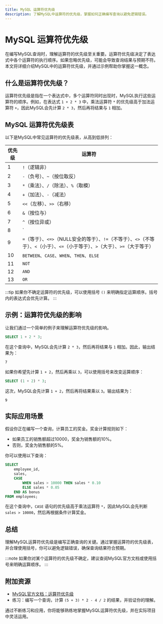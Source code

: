 ```yaml
---
title: MySQL 运算符优先级
description: 了解MySQL中运算符的优先级，掌握如何正确编写查询以避免逻辑错误。
---
```


# MySQL 运算符优先级

在编写MySQL查询时，理解运算符的优先级至关重要。运算符优先级决定了表达式中各个运算符的执行顺序。如果忽略优先级，可能会导致查询结果与预期不符。本文将详细介绍MySQL中的运算符优先级，并通过示例帮助你掌握这一概念。

## 什么是运算符优先级？

运算符优先级是指在一个表达式中，多个运算符同时出现时，MySQL执行这些运算符的顺序。例如，在表达式 `1 + 2 * 3` 中，乘法运算符 `*` 的优先级高于加法运算符 `+`，因此MySQL会先计算 `2 * 3`，然后再将结果与 `1` 相加。

## MySQL 运算符优先级表

以下是MySQL中常见运算符的优先级表，从高到低排列：

| 优先级 | 运算符 |
|--------|--------|
| 1      | `!`（逻辑非） |
| 2      | `-`（负号）、`~`（按位取反） |
| 3      | `*`（乘法）、`/`（除法）、`%`（取模） |
| 4      | `+`（加法）、`-`（减法） |
| 5      | `<<`（左移）、`>>`（右移） |
| 6      | `&`（按位与） |
| 7      | `^`（按位异或） |
| 8      | `|`（按位或） |
| 9      | `=`（等于）、`<=>`（NULL安全的等于）、`!=`（不等于）、`<>`（不等于）、`<`（小于）、`<=`（小于等于）、`>`（大于）、`>=`（大于等于） |
| 10     | `BETWEEN`、`CASE`、`WHEN`、`THEN`、`ELSE` |
| 11     | `NOT` |
| 12     | `AND` |
| 13     | `OR` |

:::tip
如果你不确定运算符的优先级，可以使用括号 `()` 来明确指定运算顺序。括号内的表达式会优先计算。
:::

## 示例：运算符优先级的影响

让我们通过一个简单的例子来理解运算符优先级的影响。

```sql
SELECT 1 + 2 * 3;
```

在这个查询中，MySQL会先计算 `2 * 3`，然后再将结果与 `1` 相加。因此，输出结果为：

```
7
```

如果你希望先计算 `1 + 2`，然后再乘以 `3`，可以使用括号来改变运算顺序：

```sql
SELECT (1 + 2) * 3;
```

这次，MySQL会先计算 `1 + 2`，然后再将结果乘以 `3`。输出结果为：

```
9
```

## 实际应用场景

假设你正在编写一个查询，计算员工的奖金。奖金计算规则如下：

- 如果员工的销售额超过10000，奖金为销售额的10%。
- 否则，奖金为销售额的5%。

你可以使用以下查询：

```sql
SELECT 
    employee_id, 
    sales, 
    CASE 
        WHEN sales > 10000 THEN sales * 0.10 
        ELSE sales * 0.05 
    END AS bonus
FROM employees;
```

在这个查询中，`CASE` 语句的优先级高于乘法运算符 `*`，因此MySQL会先判断 `sales > 10000`，然后再根据条件计算奖金。

## 总结

理解MySQL运算符优先级是编写正确查询的关键。通过掌握运算符的优先级表，并合理使用括号，你可以避免逻辑错误，确保查询结果符合预期。

:::note
如果你对某个运算符的优先级不确定，建议查阅MySQL官方文档或使用括号来明确运算顺序。
:::

## 附加资源

- [MySQL官方文档：运算符优先级](https://dev.mysql.com/doc/refman/8.0/en/operator-precedence.html)
- 练习：编写一个查询，计算 `(5 + 3) * 2 - 4 / 2` 的结果，并验证你的理解。

通过不断练习和应用，你将能够熟练地掌握MySQL运算符优先级，并在实际项目中灵活运用。